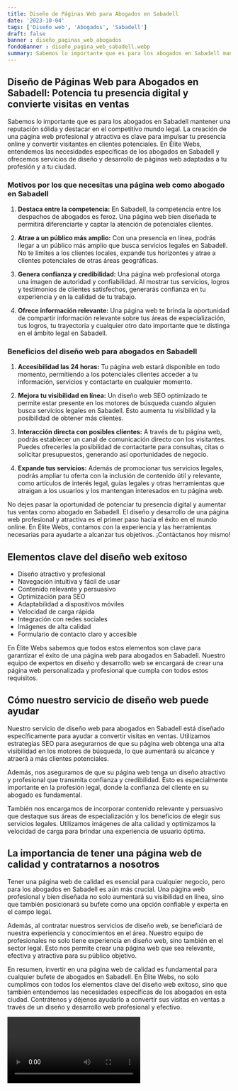 ```yaml
---
title: Diseño de Páginas Web para Abogados en Sabadell
date: '2023-10-04'
tags: ['Diseño web', 'Abogados', 'Sabadell']
draft: false
banner : diseño_paginas_web_abogados
fondoBanner : diseño_pagina_web_sabadell.webp
summary: Sabemos lo importante que es para los abogados en Sabadell mantener una reputación sólida y destacar en el competitivo mundo legal. La creación de una página web profesional y atractiva es clave para impulsar tu presencia online y convertir visitantes en clientes potenciales. En Élite Webs, entendemos las necesidades específicas de los abogados en Sabadell y ofrecemos servicios de diseño y desarrollo de páginas web adaptadas a tu profesión y a tu ciudad.
---
```


## Diseño de Páginas Web para Abogados en Sabadell: Potencia tu presencia digital y convierte visitas en ventas

Sabemos lo importante que es para los abogados en Sabadell mantener una reputación sólida y destacar en el competitivo mundo legal. La creación de una página web profesional y atractiva es clave para impulsar tu presencia online y convertir visitantes en clientes potenciales. En Élite Webs, entendemos las necesidades específicas de los abogados en Sabadell y ofrecemos servicios de diseño y desarrollo de páginas web adaptadas a tu profesión y a tu ciudad.

### Motivos por los que necesitas una página web como abogado en Sabadell

1. **Destaca entre la competencia:** En Sabadell, la competencia entre los despachos de abogados es feroz. Una página web bien diseñada te permitirá diferenciarte y captar la atención de potenciales clientes.

2. **Atrae a un público más amplio:** Con una presencia en línea, podrás llegar a un público más amplio que busca servicios legales en Sabadell. No te limites a los clientes locales, expande tus horizontes y atrae a clientes potenciales de otras áreas geográficas.

3. **Genera confianza y credibilidad:** Una página web profesional otorga una imagen de autoridad y confiabilidad. Al mostrar tus servicios, logros y testimonios de clientes satisfechos, generarás confianza en tu experiencia y en la calidad de tu trabajo.

4. **Ofrece información relevante:** Una página web te brinda la oportunidad de compartir información relevante sobre tus áreas de especialización, tus logros, tu trayectoria y cualquier otro dato importante que te distinga en el ámbito legal en Sabadell.

### Beneficios del diseño web para abogados en Sabadell

1. **Accesibilidad las 24 horas:** Tu página web estará disponible en todo momento, permitiendo a los potenciales clientes acceder a tu información, servicios y contactarte en cualquier momento.

2. **Mejora tu visibilidad en línea:** Un diseño web SEO optimizado te permite estar presente en los motores de búsqueda cuando alguien busca servicios legales en Sabadell. Esto aumenta tu visibilidad y la posibilidad de obtener más clientes.

3. **Interacción directa con posibles clientes:** A través de tu página web, podrás establecer un canal de comunicación directo con los visitantes. Puedes ofrecerles la posibilidad de contactarte para consultas, citas o solicitar presupuestos, generando así oportunidades de negocio.

4. **Expande tus servicios:** Además de promocionar tus servicios legales, podrás ampliar tu oferta con la inclusión de contenido útil y relevante, como artículos de interés legal, guías legales y otras herramientas que atraigan a los usuarios y los mantengan interesados en tu página web.

No dejes pasar la oportunidad de potenciar tu presencia digital y aumentar tus ventas como abogado en Sabadell. El diseño y desarrollo de una página web profesional y atractiva es el primer paso hacia el éxito en el mundo online. En Élite Webs, contamos con la experiencia y las herramientas necesarias para ayudarte a alcanzar tus objetivos. ¡Contáctanos hoy mismo!

<GifSeo />

<Cta />

## Elementos clave del diseño web exitoso

- Diseño atractivo y profesional
- Navegación intuitiva y fácil de usar
- Contenido relevante y persuasivo
- Optimización para SEO
- Adaptabilidad a dispositivos móviles
- Velocidad de carga rápida
- Integración con redes sociales
- Imágenes de alta calidad
- Formulario de contacto claro y accesible

En Élite Webs sabemos que todos estos elementos son clave para garantizar el éxito de una página web para abogados en Sabadell. Nuestro equipo de expertos en diseño y desarrollo web se encargará de crear una página web personalizada y profesional que cumpla con todos estos requisitos.

## Cómo nuestro servicio de diseño web puede ayudar

Nuestro servicio de diseño web para abogados en Sabadell está diseñado específicamente para ayudar a convertir visitas en ventas. Utilizamos estrategias SEO para asegurarnos de que su página web obtenga una alta visibilidad en los motores de búsqueda, lo que aumentará su alcance y atraerá a más clientes potenciales.

Además, nos aseguramos de que su página web tenga un diseño atractivo y profesional que transmita confianza y credibilidad. Esto es especialmente importante en la profesión legal, donde la confianza del cliente en su abogado es fundamental.

También nos encargamos de incorporar contenido relevante y persuasivo que destaque sus áreas de especialización y los beneficios de elegir sus servicios legales. Utilizamos imágenes de alta calidad y optimizamos la velocidad de carga para brindar una experiencia de usuario óptima.

## La importancia de tener una página web de calidad y contratarnos a nosotros

Tener una página web de calidad es esencial para cualquier negocio, pero para los abogados en Sabadell es aún más crucial. Una página web profesional y bien diseñada no solo aumentará su visibilidad en línea, sino que también posicionará su bufete como una opción confiable y experta en el campo legal.

Además, al contratar nuestros servicios de diseño web, se beneficiará de nuestra experiencia y conocimientos en el área. Nuestro equipo de profesionales no solo tiene experiencia en diseño web, sino también en el sector legal. Esto nos permite crear una página web que sea relevante, efectiva y atractiva para su público objetivo.

En resumen, invertir en una página web de calidad es fundamental para cualquier bufete de abogados en Sabadell. En Élite Webs, no solo cumplimos con todos los elementos clave del diseño web exitoso, sino que también entendemos las necesidades específicas de los abogados en esta ciudad. Contrátenos y déjenos ayudarlo a convertir sus visitas en ventas a través de un diseño y desarrollo web profesional y efectivo.

<Video />

<CtaBot job='Abogados' city='Sabadell'/>

<Gmaps query='Sabadell+españa+maps' />